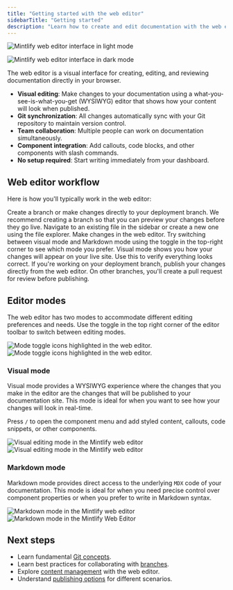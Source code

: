```yaml
---
title: "Getting started with the web editor"
sidebarTitle: "Getting started"
description: "Learn how to create and edit documentation with the web editor"
---
```


<img
  className="block dark:hidden my-0 pointer-events-none"
  src="/images/editor/editor-light.png"
  alt="Mintlify web editor interface in light mode"
/>

<img
  className="hidden dark:block my-0 pointer-events-none"
  src="/images/editor/editor-dark.png"
  alt="Mintlify web editor interface in dark mode"
/>

The web editor is a visual interface for creating, editing, and reviewing documentation directly in your browser.

- **Visual editing**: Make changes to your documentation using a what-you-see-is-what-you-get (WYSIWYG) editor that shows how your content will look when published.
- **Git synchronization**: All changes automatically sync with your Git repository to maintain version control.
- **Team collaboration**: Multiple people can work on documentation simultaneously.
- **Component integration**: Add callouts, code blocks, and other components with slash commands.
- **No setup required**: Start writing immediately from your dashboard.

## Web editor workflow

Here is how you'll typically work in the web editor:

<Steps>
  <Step title="Choose your branch">
    Create a branch or make changes directly to your deployment branch. We recommend creating a branch so that you can preview your changes before they go live.
  </Step>
  <Step title="Open your file">
    Navigate to an existing file in the sidebar or create a new one using the file explorer.
  </Step>
  <Step title="Edit your content">
    Make changes in the web editor. Try switching between visual mode and Markdown mode using the toggle in the top-right corner to see which mode you prefer.
  </Step>
  <Step title="Preview your changes">
    Visual mode shows you how your changes will appear on your live site. Use this to verify everything looks correct.
  </Step>
  <Step title="Publish your changes">
    If you're working on your deployment branch, publish your changes directly from the web editor. On other branches, you'll create a pull request for review before publishing.
  </Step>
</Steps>

## Editor modes

The web editor has two modes to accommodate different editing preferences and needs. Use the toggle in the top right corner of the editor toolbar to switch between editing modes.

<Frame>
  <img 
    src="/images/editor/mode-toggle-light.png" 
    alt="Mode toggle icons highlighted in the web editor." 
    className="block dark:hidden"
  />
  <img 
    src="/images/editor/mode-toggle-dark.png" 
    alt="Mode toggle icons highlighted in the web editor." 
    className="hidden dark:block"
  />
</Frame>

### Visual mode

Visual mode provides a WYSIWYG experience where the changes that you make in the editor are the changes that will be published to your documentation site. This mode is ideal for when you want to see how your changes will look in real-time.

Press `/` to open the component menu and add styled content, callouts, code snippets, or other components.

<Frame>
  <img 
    src="/images/editor/visual-mode-light.png" 
    alt="Visual editing mode in the Mintlify web editor" 
    className="block dark:hidden"
  />
  <img 
    src="/images/editor/visual-mode-dark.png" 
    alt="Visual editing mode in the Mintlify web editor" 
    className="hidden dark:block"
  />
</Frame>

### Markdown mode

Markdown mode provides direct access to the underlying `MDX` code of your documentation. This mode is ideal for when you need precise control over component properties or when you prefer to write in Markdown syntax.

<Frame>
  <img 
    src="/images/editor/markdown-mode-light.png" 
    alt="Markdown mode in the Mintlify web editor" 
    className="block dark:hidden"
  />
  <img 
    src="/images/editor/markdown-mode-dark.png" 
    alt="Markdown mode in the Mintlify Web Editor" 
    className="hidden dark:block"
  />
</Frame>

## Next steps

- Learn fundamental [Git concepts](/editor/git-concepts).
- Learn best practices for collaborating with [branches](/editor/branches).
- Explore [content management](/editor/content-management) with the web editor.
- Understand [publishing options](/editor/publishing) for different scenarios.
